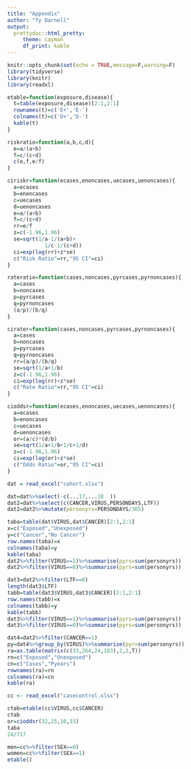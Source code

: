 ```yaml
---
title: "Appendix"
author: "Ty Darnell"
output:
  prettydoc::html_pretty:
     theme: cayman
     df_print: kable
---
```


```r
knitr::opts_chunk$set(echo = TRUE,message=F,warning=F)
library(tidyverse)
library(knitr)
library(readxl)
```


```r
etable=function(exposure,disease){
  t=table(exposure,disease)[2:1,2:1]
  rownames(t)=c('E+','E-')
  colnames(t)=c('D+','D-')
  kable(t)
}

riskratio=function(a,b,c,d){
  e=a/(a+b)
  f=c/(c+d)
  c(e,f,e/f)
}

ciriskr=function(ecases,enoncases,uecases,uenoncases){
  a=ecases
  b=enoncases
  c=uecases
  d=uenoncases
  e=a/(a+b)
  f=c/(c+d)
  rr=e/f
  z=c(-1.96,1.96)
  se=sqrt(1/a-1/(a+b)+
            1/c-1/(c+d))
  ci=exp(log(rr)+z*se)
  c("Risk Ratio"=rr,"95 CI"=ci)
}

rateratio=function(cases,noncases,pyrcases,pyrnoncases){
  a=cases
  b=noncases
  p=pyrcases
  q=pyrnoncases
  (a/p)/(b/q)
}

cirater=function(cases,noncases,pyrcases,pyrnoncases){
  a=cases
  b=noncases
  p=pyrcases
  q=pyrnoncases
  rr=(a/p)/(b/q)
  se=sqrt(1/a+1/b)
  z=c(-1.96,1.96)
  ci=exp(log(rr)+z*se)
  c("Rate Ratio"=rr,"95 CI"=ci)
}

cioddsr=function(ecases,enoncases,uecases,uenoncases){
  a=ecases
  b=enoncases
  c=uecases
  d=uenoncases
  or=(a/c)*(d/b)
  se=sqrt(1/a+1/b+1/c+1/d)
  z=c(-1.96,1.96)
  ci=exp(log(or)+z*se)
  c("Odds Ratio"=or,"95 CI"=ci)
}
```


```r
dat = read_excel("cohort.xlsx")
```


```r
dat=dat%>%select(-c(...17,...18  ))
dat2=dat%>%select(c(CANCER,VIRUS,PERSONDAYS,LTF))
dat2=dat2%>%mutate(personyrs=PERSONDAYS/365)
```

```r
taba=table(dat$VIRUS,dat$CANCER)[2:1,2:1]
x=c("Exposed","Unexposed")
y=c("Cancer","No Cancer")
row.names(taba)=x
colnames(taba)=y
kable(taba)
dat2%>%filter(VIRUS==1)%>%summarise(pyrs=sum(personyrs))
dat2%>%filter(VIRUS==0)%>%summarise(pyrs=sum(personyrs))
```

```r
dat3=dat2%>%filter(LTF==0)
length(dat3$LTF)
tabb=table(dat3$VIRUS,dat3$CANCER)[2:1,2:1]
row.names(tabb)=x
colnames(tabb)=y
kable(tabb)
dat3%>%filter(VIRUS==1)%>%summarise(pyrs=sum(personyrs))
dat3%>%filter(VIRUS==0)%>%summarise(pyrs=sum(personyrs))
```


```r
dat4=dat2%>%filter(CANCER==1)
py=dat4%>%group_by(VIRUS)%>%summarise(pyr=sum(personyrs))
ra=as.table(matrix(c(33,264,24,183),2,2,T))
rn=c("Exposed","Unexposed")
cn=c("Cases","Pyears")
rownames(ra)=rn
colnames(ra)=cn
kable(ra)
```

```r
cc <- read_excel("casecontrol.xlsx")
```

```r
ctab=etable(cc$VIRUS,cc$CANCER)
ctab
or=cioddsr(32,25,10,33)
taba
24/717
```

```r
men=cc%>%filter(SEX==0)
women=cc%>%filter(SEX==1)
etable()
```

